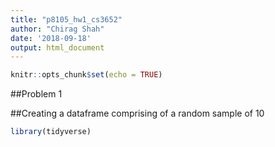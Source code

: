 ```yaml
---
title: "p8105_hw1_cs3652"
author: "Chirag Shah"
date: '2018-09-18'
output: html_document
---
```


```r
knitr::opts_chunk$set(echo = TRUE)
```

##Problem 1

##Creating a dataframe comprising of a random sample of 10 

```r
library(tidyverse)
```

